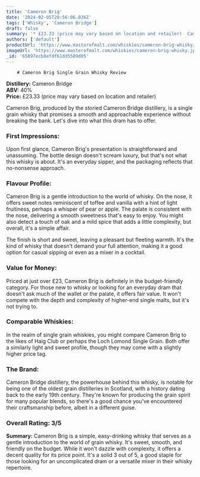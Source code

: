 ```yaml
---
title: 'Cameron Brig'
date: '2024-02-05T20:56:06.036Z'
tags: ['Whisky', 'Cameron Bridge']
draft: false
summary: '* £23.33 (price may vary based on location and retailer)  Cameron Brig, produced by the storied Cameron Bridge distillery, is a si...'
authors: ['default']
productUrl: 'https://www.masterofmalt.com/whiskies/cameron-brig-whisky/'
imageUrl: 'https://www.masterofmalt.com/whiskies/cameron-brig-whisky.jpg'
_id: '65897ecb8efdf61dd5509d05'
---
```


        # Cameron Brig Single Grain Whisky Review

**Distillery:** Cameron Bridge  
**ABV:** 40%  
**Price:** £23.33 (price may vary based on location and retailer)

Cameron Brig, produced by the storied Cameron Bridge distillery, is a single grain whisky that promises a smooth and approachable experience without breaking the bank. Let's dive into what this dram has to offer.

### First Impressions:

Upon first glance, Cameron Brig's presentation is straightforward and unassuming. The bottle design doesn't scream luxury, but that's not what this whisky is about. It's an everyday sipper, and the packaging reflects that no-nonsense approach.

### Flavour Profile:

Cameron Brig is a gentle introduction to the world of whisky. On the nose, it offers sweet notes reminiscent of toffee and vanilla with a hint of light fruitiness, perhaps a whisper of pear or apple. The palate is consistent with the nose, delivering a smooth sweetness that's easy to enjoy. You might also detect a touch of oak and a mild spice that adds a little complexity, but overall, it's a simple affair.

The finish is short and sweet, leaving a pleasant but fleeting warmth. It's the kind of whisky that doesn't demand your full attention, making it a good option for casual sipping or even as a mixer in a cocktail.

### Value for Money:

Priced at just over £23, Cameron Brig is definitely in the budget-friendly category. For those new to whisky or looking for an everyday dram that doesn't ask much of the wallet or the palate, it offers fair value. It won't compete with the depth and complexity of higher-end single malts, but it's not trying to.

### Comparable Whiskies:

In the realm of single grain whiskies, you might compare Cameron Brig to the likes of Haig Club or perhaps the Loch Lomond Single Grain. Both offer a similarly light and sweet profile, though they may come with a slightly higher price tag.

### The Brand:

Cameron Bridge distillery, the powerhouse behind this whisky, is notable for being one of the oldest grain distilleries in Scotland, with a history dating back to the early 19th century. They're known for producing the grain spirit for many popular blends, so there's a good chance you've encountered their craftsmanship before, albeit in a different guise.

### Overall Rating: 3/5

**Summary:**
Cameron Brig is a simple, easy-drinking whisky that serves as a gentle introduction to the world of grain whisky. It's sweet, smooth, and friendly on the budget. While it won't dazzle with complexity, it offers a decent quality for its price point. It's a solid 3 out of 5, a good staple for those looking for an uncomplicated dram or a versatile mixer in their whisky repertoire.
